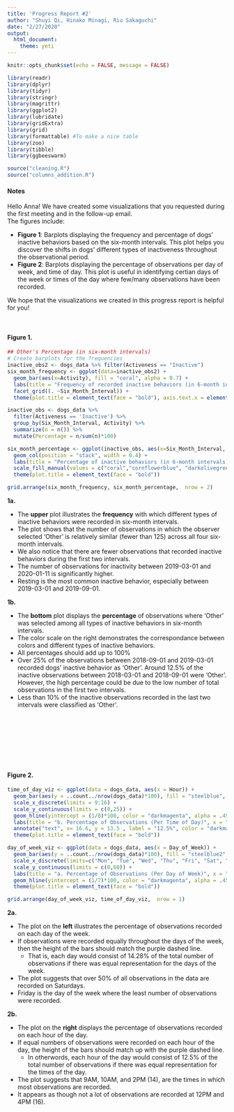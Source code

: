 ```yaml
---
title: 'Progress Report #2'
author: "Shuyi Qi, Hinako Minagi, Riu Sakaguchi"
date: "2/27/2020"
output: 
  html_document:
    theme: yeti
---
```


```r
knitr::opts_chunk$set(echo = FALSE, message = FALSE)
```

```r
library(readr)
library(dplyr)
library(tidyr)
library(stringr)
library(magrittr)
library(ggplot2)
library(lubridate)
library(gridExtra)
library(grid)
library(formattable) #To make a nice table
library(zoo)
library(tibble)
library(ggbeeswarm)
```


```r
source("cleaning.R")
source("columns_addition.R")
```

#### **Notes**

Hello Anna! We have created some visualizations that you requested during the first meeting and in the follow-up email.  
The figures include:  

+ **Figure 1**: Barplots displaying the frequency and percentage of dogs' inactive behaviors based on the six-month intervals. This plot helps you discover the shifts in dogs' different types of inactiveness throughout the observational period.  
+ **Figure 2**: Barplots displaying the percentage of observations per day of week, and time of day. This plot is useful in identifying certian days of the week or times of the day where few/many observations have been recorded.

We hope that the visualizations we created in this progress report is helpful for you! 


<br>

#### **Figure 1.**

```r
## Other's Percentage (in six-month intervals)
# Create barplots for the frequencies
inactive_obs2 <- dogs_data %>% filter(Activeness == "Inactive")
six_month_frequency <- ggplot(data=inactive_obs2) + 
  geom_bar(aes(x=Activity), fill = "coral", alpha = 0.7) + 
  labs(title = "Frequency of recorded inactive behaviors (in 6-month intervals)", x = "Dogs' behavior when inactive", y = "Frequency") +
  facet_grid((. ~Six_Month_Interval)) +
  theme(plot.title = element_text(face = "bold"), axis.text.x = element_text(angle = 30, hjust = 1))

inactive_obs <- dogs_data %>% 
  filter(Activeness == 'Inactive') %>% 
  group_by(Six_Month_Interval, Activity) %>%
  summarize(n = n()) %>%
  mutate(Percentage = n/sum(n)*100)

six_month_percentage <- ggplot(inactive_obs, aes(x=Six_Month_Interval, y=Percentage, fill=Activity)) +
  geom_col(position = "stack", width = 0.4) +
  labs(title = "Percentage of inactive behaviors (in 6-month intervals)", x = "Six Month Intervals", y = "Percentage of observations (%)") +
  scale_fill_manual(values = c("coral","cornflowerblue", "darkolivegreen3", "darkorchid1", "darkcyan")) +
  theme(plot.title = element_text(face = "bold"))

grid.arrange(six_month_frequency, six_month_percentage,  nrow = 2)
```

**1a.**

* The **upper** plot illustrates the **frequency** with which different types of inactive behaviors were recorded in six-month intervals. 
* The plot shows that the number of observations in which the observer selected 'Other' is relatively similar (fewer than 125) across all four six-month intervals.
* We also notice that there are fewer observations that recorded inactive behaviors during the first two intervals.
* The number of observations for inactivity between 2019-03-01 and 2020-01-11 is significantly higher.
* Resting is the most common inactive behavior, especially between 2019-03-01 and 2019-09-01.


**1b.**

* The **bottom** plot displays the **percentage** of observations where 'Other' was selected among all types of inactive behaviors in six-month intervals. 
* The color scale on the right demonstrates the correspondance between colors and different types of inactive behaviors.
* All percentages should add up to 100%
* Over 25% of the observations between 2018-09-01 and 2019-03-01 recorded dogs' inactive behavior as 'Other'. Around 12.5% of the inactive observations between 2018-03-01 and 2018-09-01 were 'Other'. However, the high percentage could be due to the low number of total observations in the first two intervals.
* Less than 10% of the inactive observations recorded in the last two intervals were classified as 'Other'.

\

\

\

<br>

#### **Figure 2.**

```r
time_of_day_viz <- ggplot(data = dogs_data, aes(x = Hour)) + 
  geom_bar(aes(y = ..count../nrow(dogs_data)*100), fill = "steelblue", width = .75) + 
  scale_x_discrete(limits = 9:16) +
  scale_y_continuous(limits = c(0,25)) + 
  geom_hline(yintercept = (1/8)*100, color = "darkmagenta", alpha = .45, linetype = "longdash") +
  labs(title = "b. Percentage of Observations (Per Time of Day)", x = "Time of Day", y = "Percentage (%)") +
  annotate("text", x= 16.6, y = 13.5 , label = "12.5%", color = "darkmagenta", size = 3.25) +
  theme(plot.title = element_text(face = "bold"))

day_of_week_viz <- ggplot(data = dogs_data, aes(x = Day_of_Week)) +
  geom_bar(aes(y = ..count../nrow(dogs_data)*100), fill = "steelblue2", width = .75) +
  scale_x_discrete(limits=c("Mon", "Tue", "Wed", "Thu", "Fri", "Sat", "Sun")) +
  scale_y_continuous(limits = c(0,60)) +
  labs(title = "a. Percentage of Observations (Per Day of Week)", x = "Day of Week", y = "Percentage (%)") +
  geom_hline(yintercept = (1/7)*100, color = "darkmagenta", alpha = .45, linetype = "longdash") +   annotate("text", x= 1.5, y = 16.5 , label = "14.28%", color = "darkmagenta", size = 3.25) +
  theme(plot.title = element_text(face = "bold"))

grid.arrange(day_of_week_viz, time_of_day_viz,  nrow = 1)

```

**2a.**

* The plot on the **left** illustrates the percentage of observations recorded on each day of the week. 
* If observations were recorded equally throughout the days of the week, then the height of the bars should match the purple dashed line.
  + That is, each day would consist of 14.28% of the total number of observations if there was equal representation for the days of the week.
* The plot suggests that over 50% of all observations in the data are recorded on Saturdays.
* Friday is the day of the week where the least number of observations were recorded. 


**2b.**

* The plot on the **right** displays the percentage of observations recorded on each hour of the day.
* If equal numbers of observations were recorded on each hour of the day, the height of the bars should match up with the purple dashed line. 
  + In otherwords, each hour of the day would consist of 12.5% of the total number of observations if there was equal representation for the times of the day.
* The plot suggests that 9AM, 10AM, and 2PM (14), are the times in which most observations are recorded.
* It appears as though not a lot of observations are recorded at 12PM and 4PM (16).

\


